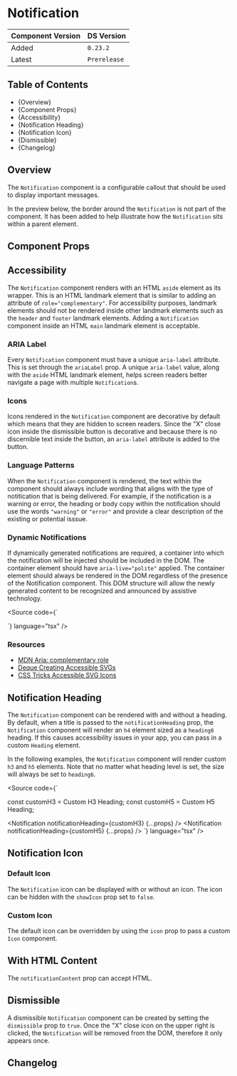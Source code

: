 

<Meta of={NotificationStories} />

# Notification

| Component Version | DS Version   |
| ----------------- | ------------ |
| Added             | `0.23.2`     |
| Latest            | `Prerelease` |

## Table of Contents

- {<Link href="#overiew" target="_self">Overview</Link>}
- {<Link href="#component-props" target="_self">Component Props</Link>}
- {<Link href="#accessibility" target="_self">Accessibility</Link>}
- {<Link href="#notification-heading" target="_self">Notification Heading</Link>}
- {<Link href="#notification-icon" target="_self">Notification Icon</Link>}
- {<Link href="#dismissible" target="_self">Dismissible</Link>}
- {<Link href="#changelog" target="_self">Changelog</Link>}

## Overview

<Description of={NotificationStories} />

The `Notification` component is a configurable callout that should be used to
display important messages.

In the preview below, the border around the `Notification` is not part of the
component. It has been added to help illustrate how the `Notification` sits
within a parent element.

## Component Props

<Canvas of={NotificationStories.WithControls} />

<ArgTypes of={NotificationStories.WithControls} />

## Accessibility

The `Notification` component renders with an HTML `aside` element as its
wrapper. This is an HTML landmark element that is similar to adding an attribute
of `role="complementary"`. For accessibility purposes, landmark elements should
not be rendered inside other landmark elements such as the `header` and `footer`
landmark elements. Adding a `Notification` component inside an HTML `main`
landmark element is acceptable.

### ARIA Label

Every `Notification` component must have a unique `aria-label` attribute. This
is set through the `ariaLabel` prop. A unique `aria-label` value, along with the
`aside` HTML landmark element, helps screen readers better navigate a page with
multiple `Notification`s.

### Icons

Icons rendered in the `Notification` component are decorative by default which
means that they are hidden to screen readers. Since the "X" close icon inside
the dismissible button is decorative and because there is no discernible text
inside the button, an `aria-label` attribute is added to the button.

### Language Patterns

When the `Notification` component is rendered, the text within the component
should always include wording that aligns with the type of notitication that is
being delivered. For example, if the notification is a warning or error, the
heading or body copy within the notification should use the words `"warning"` or
`"error"` and provide a clear description of the existing or potential isssue.

### Dynamic Notifications

If dynamically generated notifications are required, a container into which the
notification will be injected should be included in the DOM. The container
element should have `aria-live="polite"` applied. The container element should
always be rendered in the DOM regardless of the presence of the Notification
component. This DOM structure will allow the newly generated content to be
recognized and announced by assistive technology.

<Source
  code={`
<div aria-live="polite">
  <Notification {...props} />
</div>
`}
  language="tsx"
/>

### Resources

- [MDN Aria: complementary role](https://developer.mozilla.org/en-US/docs/Web/Accessibility/ARIA/Roles/complementary_role)
- [Deque Creating Accessible SVGs](https://www.deque.com/blog/creating-accessible-svgs/)
- [CSS Tricks Accessible SVG Icons](https://css-tricks.com/accessible-svg-icons/)

## Notification Heading

The `Notification` component can be rendered with and without a heading. By
default, when a title is passed to the `notificationHeading` prop, the
`Notification` component will render an `h4` element sized as a `heading6`
heading. If this causes accessibility issues in your app, you can pass in a
custom `Heading` element.

<Canvas of={NotificationStories.NotificationHeading} />

In the following examples, the `Notification` component will render custom `h3`
and `h5` elements. Note that no matter what heading level is set, the size will
always be set to `heading6`.

<Source
  code={`

const customH3 = <Heading level="h3">Custom H3 Heading</Heading>;
const customH5 = <Heading level="h5">Custom H5 Heading</Heading>;

<Notification notificationHeading={customH3} {...props} />
<Notification notificationHeading={customH5} {...props} />
`} language="tsx" />

<Canvas of={NotificationStories.CustomNotificationHeading} />

## Notification Icon

### Default Icon

The `Notification` icon can be displayed with or without an icon. The icon can
be hidden with the `showIcon` prop set to `false`.

<Canvas of={NotificationStories.NotificationIcon} />

### Custom Icon

The default icon can be overridden by using the `icon` prop to pass a custom `Icon` component.

<Canvas of={NotificationStories.CustomIcon} />

## With HTML Content

The `notificationContent` prop can accept HTML.

<Canvas of={NotificationStories.HTMLContent} />

## Dismissible

A dismissible `Notification` component can be created by setting the
`dismissible` prop to `true`. Once the "X" close icon on the upper right is
clicked, the `Notification` will be removed from the DOM, therefore it only
appears once.

<Canvas of={NotificationStories.Dismissible} />

## Changelog

<ComponentChangelogTable changelogData={changelogData} />
